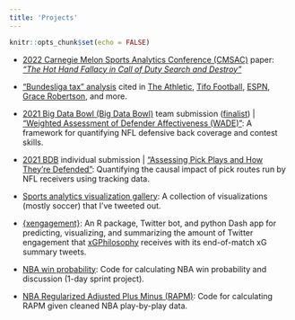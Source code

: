 ```yaml
---
title: 'Projects'
---
```


```r
knitr::opts_chunk$set(echo = FALSE)
```

```{=html}
<style>
d-article li {
    margin-bottom: 0em;
    margin-left: 0;
    padding-left: 0;
}
</style>
```
-   [2022 Carnegie Melon Sports Analytics Conference (CMSAC)](https://www.stat.cmu.edu/cmsac/conference/2022/) paper: [*"The Hot Hand Fallacy in Call of Duty Search and Destroy"*](https://github.com/tonyelhabr/cod_snd/blob/master/paper/paper.pdf)

-   ["Bundesliga tax" analysis](https://twitter.com/TonyElHabr/status/1405946563260817412) cited in [The Athletic](https://theathletic.com/3307533/2022/05/16/a-case-against-erling-haalands-move-to-manchester-city/), [Tifo Football](https://www.youtube.com/watch?v=07gDK0_Ea1U), [ESPN](https://www.espn.com/sports/insider/soccer/insider/story/_/id/34373375/bayern-munich-bundesliga-does-german-soccer-weirdness-hurt-dominant-team), [Grace Robertson](https://onfootball.substack.com/p/is-the-bundesliga-tax-real), and more.

-   [2021 Big Data Bowl (Big Data Bowl)](https://operations.nfl.com/gameday/analytics/big-data-bowl/) team submission ([finalist](https://www.youtube.com/watch?v=l-O24EqD4YI)) \| ["Weighted Assessment of Defender Affectiveness (WADE)"](https://www.kaggle.com/asmaetoumi/weighted-assessment-of-defender-effectiveness): A framework for quantifying NFL defensive back coverage and contest skills.

-   [2021 BDB](https://operations.nfl.com/gameday/analytics/big-data-bowl/) individual submission \| ["Assessing Pick Plays and How They're Defended"](https://www.kaggle.com/anthonyelhabr/assessing-pick-plays-and-how-they-re-defended): Quantifying the causal impact of pick routes run by NFL receivers using tracking data.

-   [Sports analytics visualization gallery](https://github.com/tonyelhabr/sports_viz): A collection of visualizations (mostly soccer) that I've tweeted out.

-   [{xengagement}](https://github.com/tonyelhabr/xengagement): An R package, Twitter bot, and python Dash app for predicting, visualizing, and summarizing the amount of Twitter engagement that [xGPhilosophy](https://twitter.com/xGPhilosophy) receives with its end-of-match xG summary tweets.

-   [NBA win probability](https://github.com/tonyelhabr/nba_wp): Code for calculating NBA win probability and discussion (1-day sprint project).

-   [NBA Regularized Adjusted Plus Minus (RAPM)](https://github.com/tonyelhabr/nba-rapm): Code for calculating RAPM given cleaned NBA play-by-play data.
